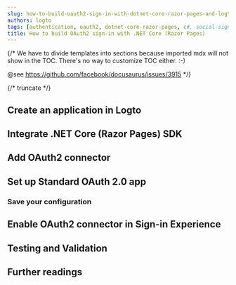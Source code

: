 ```yaml
---
slug: how-to-build-oauth2-sign-in-with-dotnet-core-razor-pages-and-logto
authors: logto
tags: [authentication, oauth2, dotnet-core-razor-pages, c#, social-sign-in, sign-in, login]
title: How to build OAuth2 sign-in with .NET Core (Razor Pages)
---
```


{/*
  We have to divide templates into sections because imported mdx will not show in the TOC.
  There's no way to customize TOC either. :-)

  @see https://github.com/facebook/docusaurus/issues/3915
*/}



{/* truncate */}

<Intro connector={connector} sdk=".NET Core (Razor Pages)" link="https://learn.microsoft.com/aspnet/core/razor-pages/" />

## Create an application in Logto

<CreateApplication type="Traditional web" framework=".NET Core (Razor Pages)" />

## Integrate .NET Core (Razor Pages) SDK

<IntegrateSdk />

## Add OAuth2 connector

<AddSocialConnector connector={connector} framework=".NET Core (Razor Pages)" />

## Set up Standard OAuth 2.0 app

<ConnectorGuide />

### Save your configuration

<SaveYourConfiguration connector={connector} />

## Enable OAuth2 connector in Sign-in Experience

<EnableSocialConnector connector={connector} />

## Testing and Validation

<TestingAndValidation connector={connector} sdk=".NET Core (Razor Pages)" />

## Further readings

<FurtherReadings />